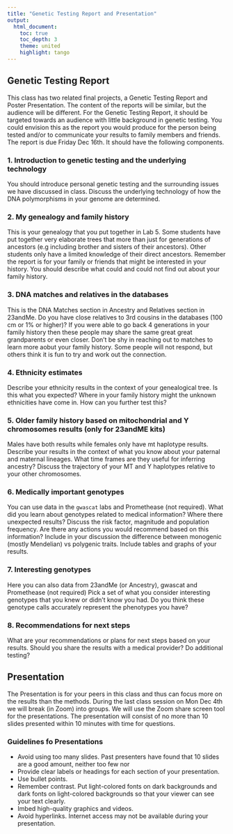 ```yaml
---
title: "Genetic Testing Report and Presentation"
output:
  html_document:
    toc: true
    toc_depth: 3
    theme: united
    highlight: tango
---
```


## Genetic Testing Report

This class has two related final projects, a Genetic Testing Report and Poster Presentation. The content of the reports will be similar, but the audience will be different. For the Genetic Testing Report, it should be targeted towards an audience with little background in genetic testing. You could envision this as the report you would produce for the person being tested and/or to communicate your results to family members and friends. The report is due Friday Dec 16th. It should have the following components.

### 1. Introduction to genetic testing and the underlying technology

You should introduce personal genetic testing and the surrounding issues we have discussed in class. Discuss the underlying technology of how the DNA polymorphisms in your genome are determined.

### 2. My genealogy and family history

This is your genealogy that you put together in Lab 5.  Some students have put together very elaborate trees that more than just for generations of ancestors (e.g including brother and sisters of their ancestors). Other students only have a limited knowledge of their direct ancestors. Remember the report is for your family or friends that might be interested in your history. You should describe what could and could not find out about your family history.

### 3. DNA matches and relatives in the databases

This is the DNA Matches section in Ancestry and Relatives section in 23andMe. Do you have close relatives to 3rd cousins in the databases (100 cm or 1% or higher)? If you were able to go back 4 generations in your family history then these people may share the same great great grandparents or even closer. Don't be shy in reaching out to matches to learn more aobut your family history. Some people will not respond, but others think it is fun to try and work out the connection.

### 4. Ethnicity estimates

Describe your ethnicity results in the context of your genealogical tree. Is this what you expected? Where in your family history might the unknown ethnicities have come in. How can you further test this?

### 5. Older family history based on mitochondrial and Y chromosomes results (only for 23andME kits)

Males have both results while females only have mt haplotype results. Describe your results in the context of what you know about your paternal and maternal lineages. What time frames are they useful for inferring ancestry? Discuss the trajectory of your MT and Y haplotypes relative to your other chromosomes. 

### 6. Medically important genotypes

You can use data in the `gwascat` labs and Promethease (not required). What did you learn about genotypes related to medical information? Where there unexpected results? Discuss the risk factor, magnitude and population frequency. Are there any actions you would recommend based on this information?  Include in your discussion the difference between monogenic (mostly Mendelian) vs polygenic traits. Include tables and graphs of your results.

### 7. Interesting genotypes

Here you can also data from 23andMe (or Ancestry), gwascat and Promethease (not required) Pick a set of what you consider interesting genotypes that you knew or didn't know you had. Do you think these genotype calls accurately represent the phenotypes you have?

### 8. Recommendations for next steps

What are your recommendations or plans for next steps based on your results. Should you share the results with a medical provider? Do additional testing?

## Presentation

The Presentation is for your peers in this class and thus can focus more on the results than the methods. During the last class session on Mon Dec 4th we will break (in Zoom) into groups. We will use the Zoom share screen tool for the presentations. The presentation will consist of no more than 10 slides presented within 10 minutes with time for questions.

### Guidelines fo Presentations

* Avoid using too many slides. Past presenters have found that 10 slides are a good amount, neither too few nor 
* Provide clear labels or headings for each section of your presentation.
* Use bullet points.
* Remember contrast. Put light-colored fonts on dark backgrounds and dark fonts on light-colored backgrounds so that your viewer can see your text clearly.
* Imbed high-quality graphics and videos.
* Avoid hyperlinks. Internet access may not be available during your presentation.
